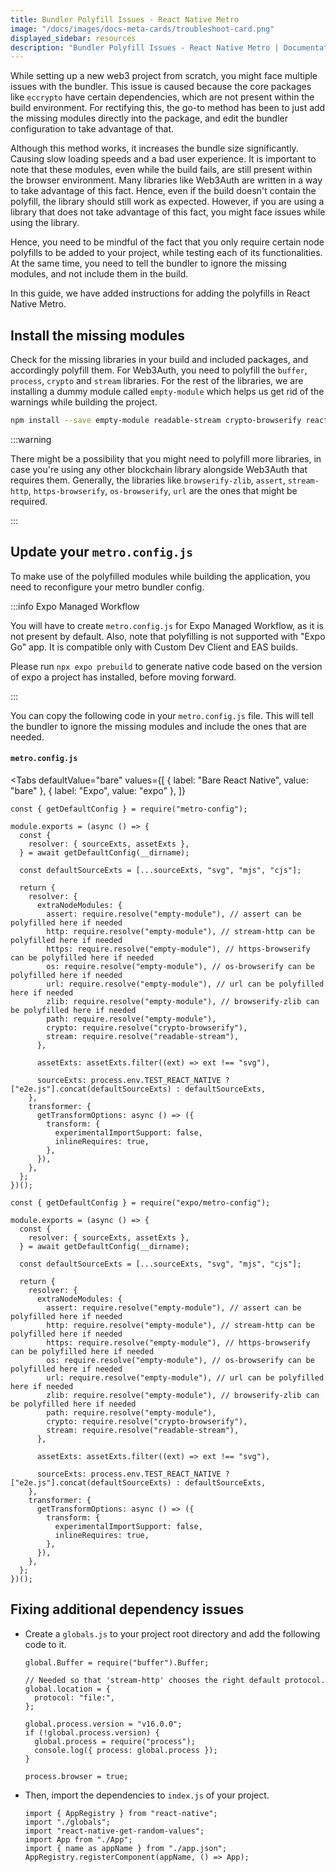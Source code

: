 ```yaml
---
title: Bundler Polyfill Issues - React Native Metro
image: "/docs/images/docs-meta-cards/troubleshoot-card.png"
displayed_sidebar: resources
description: "Bundler Polyfill Issues - React Native Metro | Documentation - Web3Auth"
---
```



While setting up a new web3 project from scratch, you might face multiple issues with the bundler. This issue is caused because the core packages like
`eccrypto` have certain dependencies, which are not present within the build environment. For rectifying this, the go-to method has been to just add
the missing modules directly into the package, and edit the bundler configuration to take advantage of that.

Although this method works, it increases the bundle size significantly. Causing slow loading speeds and a bad user experience. It is important to note
that these modules, even while the build fails, are still present within the browser environment. Many libraries like Web3Auth are written in a way to
take advantage of this fact. Hence, even if the build doesn't contain the polyfill, the library should still work as expected. However, if you are
using a library that does not take advantage of this fact, you might face issues while using the library.

Hence, you need to be mindful of the fact that you only require certain node polyfills to be added to your project, while testing each of its
functionalities. At the same time, you need to tell the bundler to ignore the missing modules, and not include them in the build.

In this guide, we have added instructions for adding the polyfills in React Native Metro.

## Install the missing modules

Check for the missing libraries in your build and included packages, and accordingly polyfill them. For Web3Auth, you need to polyfill the `buffer`,
`process`, `crypto` and `stream` libraries. For the rest of the libraries, we are installing a dummy module called `empty-module` which helps us get
rid of the warnings while building the project.

```bash npm2yarn
npm install --save empty-module readable-stream crypto-browserify react-native-get-random-values buffer process
```

:::warning

There might be a possibility that you might need to polyfill more libraries, in case you're using any other blockchain library alongside Web3Auth that
requires them. Generally, the libraries like `browserify-zlib`, `assert`, `stream-http`, `https-browserify`, `os-browserify`, `url` are the ones that
might be required.

:::

## Update your `metro.config.js`

To make use of the polyfilled modules while building the application, you need to reconfigure your metro bundler config.

:::info Expo Managed Workflow

You will have to create `metro.config.js` for Expo Managed Workflow, as it is not present by default. Also, note that polyfilling is not supported
with "Expo Go" app. It is compatible only with Custom Dev Client and EAS builds.

Please run `npx expo prebuild` to generate native code based on the version of expo a project has installed, before moving forward.

:::

You can copy the following code in your `metro.config.js` file. This will tell the bundler to ignore the missing modules and include the ones that are
needed.

#### `metro.config.js`

<Tabs
  defaultValue="bare"
  values={[
    { label: "Bare React Native", value: "bare" },
    { label: "Expo", value: "expo" },
  ]}
>
<TabItem value="bare">

```tsx title="metro.config.js"
const { getDefaultConfig } = require("metro-config");

module.exports = (async () => {
  const {
    resolver: { sourceExts, assetExts },
  } = await getDefaultConfig(__dirname);

  const defaultSourceExts = [...sourceExts, "svg", "mjs", "cjs"];

  return {
    resolver: {
      extraNodeModules: {
        assert: require.resolve("empty-module"), // assert can be polyfilled here if needed
        http: require.resolve("empty-module"), // stream-http can be polyfilled here if needed
        https: require.resolve("empty-module"), // https-browserify can be polyfilled here if needed
        os: require.resolve("empty-module"), // os-browserify can be polyfilled here if needed
        url: require.resolve("empty-module"), // url can be polyfilled here if needed
        zlib: require.resolve("empty-module"), // browserify-zlib can be polyfilled here if needed
        path: require.resolve("empty-module"),
        crypto: require.resolve("crypto-browserify"),
        stream: require.resolve("readable-stream"),
      },

      assetExts: assetExts.filter((ext) => ext !== "svg"),

      sourceExts: process.env.TEST_REACT_NATIVE ? ["e2e.js"].concat(defaultSourceExts) : defaultSourceExts,
    },
    transformer: {
      getTransformOptions: async () => ({
        transform: {
          experimentalImportSupport: false,
          inlineRequires: true,
        },
      }),
    },
  };
})();
```

</TabItem>

<TabItem value="expo">

```tsx title="metro.config.js"
const { getDefaultConfig } = require("expo/metro-config");

module.exports = (async () => {
  const {
    resolver: { sourceExts, assetExts },
  } = await getDefaultConfig(__dirname);

  const defaultSourceExts = [...sourceExts, "svg", "mjs", "cjs"];

  return {
    resolver: {
      extraNodeModules: {
        assert: require.resolve("empty-module"), // assert can be polyfilled here if needed
        http: require.resolve("empty-module"), // stream-http can be polyfilled here if needed
        https: require.resolve("empty-module"), // https-browserify can be polyfilled here if needed
        os: require.resolve("empty-module"), // os-browserify can be polyfilled here if needed
        url: require.resolve("empty-module"), // url can be polyfilled here if needed
        zlib: require.resolve("empty-module"), // browserify-zlib can be polyfilled here if needed
        path: require.resolve("empty-module"),
        crypto: require.resolve("crypto-browserify"),
        stream: require.resolve("readable-stream"),
      },

      assetExts: assetExts.filter((ext) => ext !== "svg"),

      sourceExts: process.env.TEST_REACT_NATIVE ? ["e2e.js"].concat(defaultSourceExts) : defaultSourceExts,
    },
    transformer: {
      getTransformOptions: async () => ({
        transform: {
          experimentalImportSupport: false,
          inlineRequires: true,
        },
      }),
    },
  };
})();
```

</TabItem>

</Tabs>

## Fixing additional dependency issues

- Create a `globals.js` to your project root directory and add the following code to it.

  ```tsx title="globals.js"
  global.Buffer = require("buffer").Buffer;

  // Needed so that 'stream-http' chooses the right default protocol.
  global.location = {
    protocol: "file:",
  };

  global.process.version = "v16.0.0";
  if (!global.process.version) {
    global.process = require("process");
    console.log({ process: global.process });
  }

  process.browser = true;
  ```

- Then, import the dependencies to `index.js` of your project.

  ```tsx title="index.js"
  import { AppRegistry } from "react-native";
  import "./globals";
  import "react-native-get-random-values";
  import App from "./App";
  import { name as appName } from "./app.json";
  AppRegistry.registerComponent(appName, () => App);
  ```
